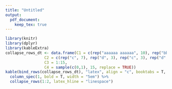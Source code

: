 ```yaml
---
title: "Untitled"
output: 
  pdf_document:
    keep_tex: true
---
```


```r
library(knitr)
library(dplyr)
library(kableExtra)
collapse_rows_dt <- data.frame(C1 = c(rep("aaaaaa aaaaaa", 10), rep("bbbbb bbbbbb", 5)),
                 C2 = c(rep("c", 7), rep("d", 3), rep("c", 3), rep("d", 2)),
                 C3 = 1:15,
                 C4 = sample(c(0,1), 15, replace = TRUE))
kable(bind_rows(collapse_rows_dt), "latex", align = "c", booktabs = T, longtable= T) %>%
  column_spec(1, bold = T, width = "5em") %>%
  collapse_rows(1:2, latex_hline = "linespace") 
```
